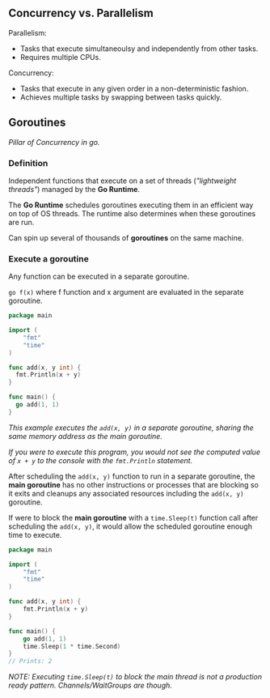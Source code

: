 
## Concurrency vs. Parallelism

Parallelism:
* Tasks that execute simultaneoulsy and independently from other tasks.
* Requires multiple CPUs.

Concurrency:
* Tasks that execute in any given order in a non-deterministic fashion.
* Achieves multiple tasks by swapping between tasks quickly.

## Goroutines

*Pillar of Concurrency in go.*

### Definition

Independent functions that execute on a set of threads (*"lightweight threads"*) managed by the **Go Runtime**.

The **Go Runtime** schedules goroutines executing them in an efficient way on top of OS threads. The runtime also determines when these goroutines are run.

Can spin up several of thousands of **goroutines** on the same machine.

### Execute a goroutine

Any function can be executed in a separate goroutine.

`go f(x)` where f function and x argument are evaluated in the separate goroutine.


```go
package main

import (
	"fmt"
	"time"
)

func add(x, y int) {
  fmt.Println(x + y)
}

func main() {
  go add(1, 1)
}
```

*This example executes the `add(x, y)` in a separate goroutine, sharing the same memory address as the main goroutine.*

*If you were to execute this program, you would not see the computed value of `x + y` to the console with the `fmt.Println` statement.*

After scheduling the `add(x, y)` function to run in a separate goroutine, the **main goroutine** has no other instructions or processes that are blocking so it exits and cleanups any associated resources including the `add(x, y)` goroutine.

If were to block the **main goroutine** with a `time.Sleep(t)` function call after scheduling the `add(x, y)`, it would allow the scheduled goroutine enough time to execute.

```go
package main

import (
	"fmt"
	"time"
)

func add(x, y int) {
	fmt.Println(x + y)
}

func main() {
	go add(1, 1)
	time.Sleep(1 * time.Second)
}
// Prints: 2
```

*NOTE: Executing `time.Sleep(t)` to block the main thread is not a production ready pattern. Channels/WaitGroups are though.*
